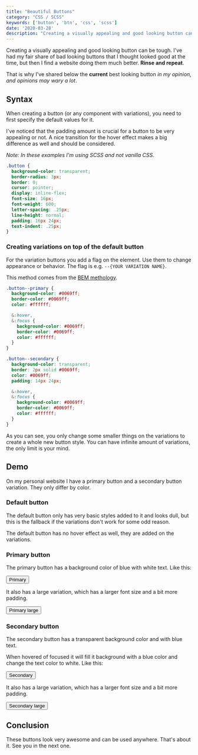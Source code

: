 ```yaml
---
title: "Beautiful Buttons"
category: "CSS / SCSS"
keywords: ['button', 'btn', 'css', 'scss']
date: '2020-03-28'
description: "Creating a visually appealing and good looking button can be tough. I've had my fair share of bad looking buttons that I thought looked good at the time, but then I find a website doing them much better."
---
```



Creating a visually appealing and good looking button can be tough. I've had my fair share of bad looking buttons that I thought looked good at the time, but then I find a website doing them much better. **Rinse and repeat**.

That is why I've shared below the **current** best looking button _in my opinion, and opinions may wary a lot_.

## Syntax

When creating a button (or any component with variations), you need to first specify the default values for it.

I've noticed that the padding amount is crucial for a button to be very appealing or not. A nice transition for the hover effect makes a big difference as well and should be considered.

_Note: In these examples I'm using SCSS and not vanilla CSS._

```scss
.button {
  background-color: transparent;
  border-radius: 3px;
  border: 0;
  cursor: pointer;
  display: inline-flex;
  font-size: 16px;
  font-weight: 600;
  letter-spacing: .25px;
  line-height: normal;
  padding: 16px 24px;
  text-indent: .25px;
}
```

### Creating variations on top of the default button

For the variation buttons you add a flag on the element. Use them to change appearance or behavior. The flag is e.g. `--{YOUR VARIATION NAME}`.

This method comes from the [BEM methology](http://getbem.com/introduction/).

```scss
.button--primary {
  background-color: #0069ff;
  border-color: #0069ff;
  color: #ffffff;

  &:hover,
  &:focus {
    background-color: #0069ff;
    border-color: #0069ff;
    color: #ffffff;
  }
}

.button--secondary {
  background-color: transparent;
  border: 2px solid #0069ff;
  color: #0069ff;
  padding: 14px 24px;

  &:hover,
  &:focus {
    background-color: #0069ff;
    border-color: #0069ff;
    color: #ffffff;
  }
}
```

As you can see, you only change some smaller things on the variations to create a whole new button style. You can have infinite amount of variations, the only limit is your mind.

## Demo

On my personal website I have a primary button and a secondary button variation. They only differ by color.

### Default button

The default button only has very basic styles added to it and looks dull, but this is the fallback if the variations don't work for some odd reason.

The default button has no hover effect as well, they are added on the variations.

### Primary button

The primary button has a background color of blue with white text. Like this:

<Button primary noLink>
  Primary
</Button>

It also has a large variation, which has a larger font size and a bit more padding.

<Button primary large noLink>
  Primary large
</Button>

### Secondary button

The secondary button has a transparent background color and with blue text.

When hovered of focused it will fill it background with a blue color and change the text color to white. Like this:

<Button secondary noLink>
  Secondary
</Button>

It also has a large variation, which has a larger font size and a bit more padding.

<Button secondary large noLink>
  Secondary large
</Button>

## Conclusion

These buttons look very awesome and can be used anywhere. That's about it. See you in the next one.